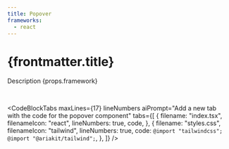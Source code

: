 ```yaml
---
title: Popover
frameworks:
  - react
---
```


# {frontmatter.title}

Description {props.framework}


<PreviewBlock example="popover">
  <DefaultPreview />
</PreviewBlock>

<br />


<CodeBlockTabs
  maxLines={17}
  lineNumbers
  aiPrompt="Add a new tab with the code for the popover component"
  tabs={[
    {
      filename: "index.tsx",
      filenameIcon: "react",
      lineNumbers: true,
      code,
    },
    {
      filename: "styles.css",
      filenameIcon: "tailwind",
      lineNumbers: true,
      code: `@import "tailwindcss";
@import "@ariakit/tailwind";`,
    },
  ]}
/>
